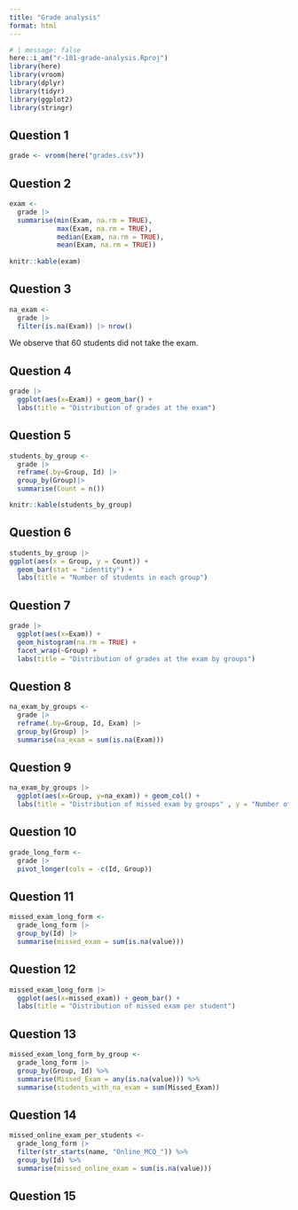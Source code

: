 ```yaml
---
title: "Grade analysis"
format: html
---
```


```r
# | message: false
here::i_am("r-101-grade-analysis.Rproj")
library(here)
library(vroom)
library(dplyr)
library(tidyr)
library(ggplot2)
library(stringr)
```


## Question 1
```r
grade <- vroom(here("grades.csv"))
```

## Question 2
```r
exam <-
  grade |>
  summarise(min(Exam, na.rm = TRUE),
            max(Exam, na.rm = TRUE),
            median(Exam, na.rm = TRUE),
            mean(Exam, na.rm = TRUE))
  
knitr::kable(exam)
```

## Question 3
```r
na_exam <- 
  grade |>
  filter(is.na(Exam)) |> nrow()
```


We observe that 60 students did not take the exam.


## Question 4
```r
grade |>
  ggplot(aes(x=Exam)) + geom_bar() +
  labs(title = "Distribution of grades at the exam")
```

## Question 5
```r
students_by_group <- 
  grade |>
  reframe(.by=Group, Id) |>
  group_by(Group)|>
  summarise(Count = n())

knitr::kable(students_by_group)
```

## Question 6
```r
students_by_group |>
ggplot(aes(x = Group, y = Count)) +
  geom_bar(stat = "identity") +
  labs(title = "Number of students in each group")
```

## Question 7
```r
grade |>
  ggplot(aes(x=Exam)) + 
  geom_histogram(na.rm = TRUE) + 
  facet_wrap(~Group) +
  labs(title = "Distribution of grades at the exam by groups")
```

## Question 8
```r
na_exam_by_groups <- 
  grade |>
  reframe(.by=Group, Id, Exam) |>
  group_by(Group) |>
  summarise(na_exam = sum(is.na(Exam)))
```

## Question 9
```r
na_exam_by_groups |>
  ggplot(aes(x=Group, y=na_exam)) + geom_col() +
  labs(title = "Distribution of missed exam by groups" , y = "Number of missed exam")
```

## Question 10
```r
grade_long_form <-
  grade |>
  pivot_longer(cols = -c(Id, Group))
```


## Question 11
```r
missed_exam_long_form <-
  grade_long_form |>
  group_by(Id) |>
  summarise(missed_exam = sum(is.na(value)))
```

## Question 12
```r
missed_exam_long_form |>
  ggplot(aes(x=missed_exam)) + geom_bar() +
  labs(title = "Distribution of missed exam per student")
```

## Question 13
```r
missed_exam_long_form_by_group <-
  grade_long_form |>
  group_by(Group, Id) %>%
  summarise(Missed_Exam = any(is.na(value))) %>%
  summarise(students_with_na_exam = sum(Missed_Exam))
```

## Question 14
```r
missed_online_exam_per_students <-
  grade_long_form |>
  filter(str_starts(name, "Online_MCQ_")) %>%
  group_by(Id) %>%
  summarise(missed_online_exam = sum(is.na(value)))

```

## Question 15
```r

```


